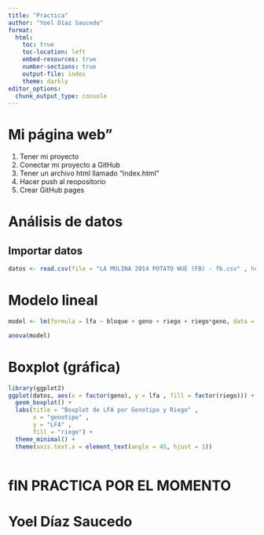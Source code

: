 ```yaml
---
title: "Practica"
author: "Yoel Díaz Saucedo"
format: 
  html:
    toc: true
    toc-location: left
    embed-resources: true
    number-sections: true
    output-file: index
    theme: darkly
editor_options: 
  chunk_output_type: console
---
```


# Mi página web"

1.  Tener mi proyecto
1.  Conectar mi proyecto a GitHub
1.  Tener un archivo html llamado "index.html"
1.  Hacer push al reopositorio
1.  Crear GitHub pages

# Análisis de datos

## Importar datos

```r
datos <- read.csv(file = "LA MOLINA 2014 POTATO WUE (FB) - fb.csv" , header = TRUE, sep = ",")
```

# Modelo lineal
```r
model <- lm(formula = lfa ~ bloque + geno + riego + riego*geno, data = datos)

anova(model)
```

# Boxplot (gráfica)
```r
library(ggplot2)
ggplot(datos, aes(x = factor(geno), y = lfa , fill = factor(riego))) +
  geom_boxplot() +
  labs(title = "Boxplot de LFA por Genotipo y Riego" , 
       x = "genotipo" , 
       y = "LFA" , 
       fill = "riego") +
  theme_minimal() +
  theme(axis.text.x = element_text(angle = 45, hjust = 1))
  
```


# fIN PRACTICA POR EL MOMENTO
# Yoel Díaz Saucedo

